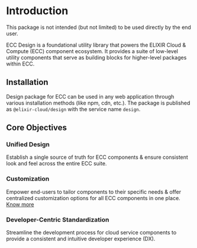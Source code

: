 
# Introduction

<Callout type='warning'>
  <div className='text-sm flex items-center'>
    This package is not intended (but not limited) to be used directly by the end user.
  </div>
</Callout>

ECC Design is a foundational utility library that powers the ELIXIR Cloud & Compute (ECC) component ecosystem. It provides a suite of low-level utility components that serve as building blocks for higher-level packages within ECC.

## Installation

Design package for ECC can be used in any web application through various installation methods (like npm, cdn, etc.). The package is published as `@elixir-cloud/design` with the service name `design`.

## Core Objectives

<Steps>

### Unified Design

Establish a single source of truth for ECC components & ensure consistent look and feel across the entire ECC suite.

### Customization

Empower end-users to tailor components to their specific needs & offer centralized customization options for all ECC components in one place. [Know more](/docs/customization)

### Developer-Centric Standardization

Streamline the development process for cloud service components to provide a consistent and intuitive developer experience (DX).

</Steps>
